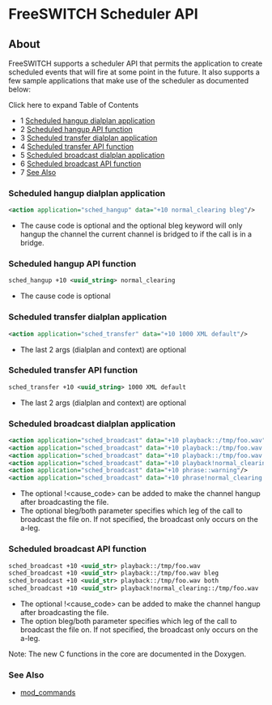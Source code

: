 
# FreeSWITCH Scheduler API 

 

## About

FreeSWITCH supports a scheduler API that permits the application to create scheduled events that will fire at some point in the future. It also supports a few sample applications that make use of the scheduler as documented below:

Click here to expand Table of Contents

* 1 [Scheduled hangup dialplan application](#scheduled-hangup-dialplan-application)
* 2 [Scheduled hangup API function](#scheduled-hangup-api-function)
* 3 [Scheduled transfer dialplan application](#scheduled-transfer-dialplan-application)
* 4 [Scheduled transfer API function](#scheduled-transfer-api-function)
* 5 [Scheduled broadcast dialplan application](#scheduled-broadcast-dialplan-application)
* 6 [Scheduled broadcast API function](#scheduled-broadcast-api-function)
* 7 [See Also](#see-also)

### Scheduled hangup dialplan application

```xml
<action application="sched_hangup" data="+10 normal_clearing bleg"/>
```

* The cause code is optional and the optional bleg keyword will only hangup the channel the current channel is bridged to if the call is in a bridge.

### Scheduled hangup API function

```xml
sched_hangup +10 <uuid_string> normal_clearing
```

* The cause code is optional

### Scheduled transfer dialplan application

```xml
<action application="sched_transfer" data="+10 1000 XML default"/>
```

* The last 2 args (dialplan and context) are optional

### Scheduled transfer API function

```xml
sched_transfer +10 <uuid_string> 1000 XML default
```

* The last 2 args (dialplan and context) are optional

### Scheduled broadcast dialplan application

```xml
<action application="sched_broadcast" data="+10 playback::/tmp/foo.wav"/> 
<action application="sched_broadcast" data="+10 playback::/tmp/foo.wav bleg"/> 
<action application="sched_broadcast" data="+10 playback::/tmp/foo.wav both"/> 
<action application="sched_broadcast" data="+10 playback!normal_clearing::/tmp/foo.wav"/>
<action application="sched_broadcast" data="+10 phrase::warning"/> 
<action application="sched_broadcast" data="+10 phrase!normal_clearing::goodbye"/> 
```

* The optional !\<cause\_code> can be added to make the channel hangup after broadcasting the file.
* The optional bleg/both parameter specifies which leg of the call to broadcast the file on. If not specified, the broadcast only occurs on the a-leg.

### Scheduled broadcast API function

```xml
sched_broadcast +10 <uuid_str> playback::/tmp/foo.wav 
sched_broadcast +10 <uuid_str> playback::/tmp/foo.wav bleg
sched_broadcast +10 <uuid_str> playback::/tmp/foo.wav both
sched_broadcast +10 <uuid_str> playback!normal_clearing::/tmp/foo.wav 
```

* The optional !\<cause\_code> can be added to make the channel hangup after broadcasting the file.
* The option bleg/both parameter specifies which leg of the call to broadcast the file on. If not specified, the broadcast only occurs on the a-leg.

Note: The new C functions in the core are documented in the Doxygen.

### See Also

* [mod\_commands](../Modules/mod_commands_1966741.mdx)


